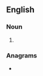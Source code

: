 {{also|copouts}}
==English==

===Noun===
{{head|en|noun plural form}}

# {{plural of|cop-out|lang=en}}

===Anagrams===
* {{anagrams|en|cops out|octopus}}